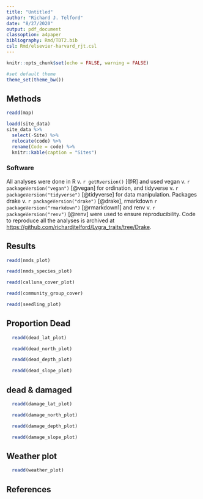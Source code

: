 ```yaml
---
title: "Untitled"
author: "Richard J. Telford"
date: "8/27/2020"
output: pdf_document
classoption: a4paper
bibliography: Rmd/TDT2.bib
csl: Rmd/elsevier-harvard_rjt.csl
---
```


```r
knitr::opts_chunk$set(echo = FALSE, warning = FALSE)

#set default theme
theme_set(theme_bw())
```

## Methods

```r
readd(map)
```

```r
loadd(site_data)
site_data %>% 
  select(-Site) %>% 
  relocate(code) %>% 
  rename(Code = code) %>% 
  knitr::kable(caption = "Sites")

```


### Software

All analyses were done in R v. `r getRversion()` [@R] and used
vegan v. `r packageVersion("vegan")` [@vegan] for ordination,
and tidyverse v. `r packageVersion("tidyverse")` [@tidyverse] for data manipulation.
Packages drake v. `r packageVersion("drake")` [@drake], 
rmarkdown `r packageVersion("rmarkdown")` [@rmarkdown1] and
renv v. `r packageVersion("renv")` [@renv] were used to ensure reproducibility.
Code to reproduce all the analyses is archived at [https://github.com/richardjtelford/Lygra_traits/tree/Drake](https://github.com/richardjtelford/Lygra_traits/tree/Drake).

## Results

```r
readd(nmds_plot)
```

```r
readd(nmds_species_plot)
```

```r
readd(calluna_cover_plot)
```

```r
readd(community_group_cover)
```

```r
readd(seedling_plot)
```

## Proportion Dead

```r
  readd(dead_lat_plot)
```


```r
  readd(dead_north_plot)
```


```r
  readd(dead_depth_plot)
```


```r
  readd(dead_slope_plot)
```

## dead & damaged

```r
  readd(damage_lat_plot)
```


```r
  readd(damage_north_plot)
```


```r
  readd(damage_depth_plot)
```



```r
  readd(damage_slope_plot)
```

## Weather plot

```r
  readd(weather_plot)
```


## References
